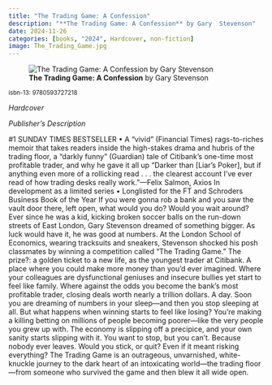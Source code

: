 ```yaml
---
title: "The Trading Game: A Confession"
description: "**The Trading Game: A Confession** by Gary  Stevenson"
date: 2024-11-26
categories: [books, "2024", Hardcover, non-fiction]
image: The_Trading_Game.jpg
---
```

![**The Trading Game: A Confession** by Gary  Stevenson](The_Trading_Game.jpg){fig-align="left"}

<sup>isbn-13: 9780593727218</sup>

*Hardcover*

*Publisher's Description*

#1 SUNDAY TIMES BESTSELLER • A “vivid” (Financial Times) rags-to-riches
memoir that takes readers inside the high-stakes drama and hubris of the
trading floor, a “darkly funny” (Guardian) tale of Citibank’s one-time most
profitable trader, and why he gave it all up “Darker than [Liar’s Poker],
but if anything even more of a rollicking read . . . the clearest account
I’ve ever read of how trading desks really work.”—Felix Salmon, Axios In
development as a limited series • Longlisted for the FT and Schroders
Business Book of the Year If you were gonna rob a bank and you saw the
vault door there, left open, what would you do? Would you wait around? Ever
since he was a kid, kicking broken soccer balls on the run-down streets of
East London, Gary Stevenson dreamed of something bigger. As luck would have
it, he was good at numbers. At the London School of Economics, wearing
tracksuits and sneakers, Stevenson shocked his posh classmates by winning a
competition called “The Trading Game.” The prize?: a golden ticket to a new
life, as the youngest trader at Citibank. A place where you could make more
money than you’d ever imagined. Where your colleagues are dysfunctional
geniuses and insecure bullies yet start to feel like family. Where against
the odds you become the bank’s most profitable trader, closing deals worth
nearly a trillion dollars. A day. Soon you are dreaming of numbers in your
sleep—and then you stop sleeping at all. But what happens when winning
starts to feel like losing? You’re making a killing betting on millions of
people becoming poorer—like the very people you grew up with. The economy
is slipping off a precipice, and your own sanity starts slipping with it.
You want to stop, but you can’t. Because nobody ever leaves. Would you
stick, or quit? Even if it meant risking everything? The Trading Game is an
outrageous, unvarnished, white-knuckle journey to the dark heart of an
intoxicating world—the trading floor—from someone who survived the game and
then blew it all wide open.